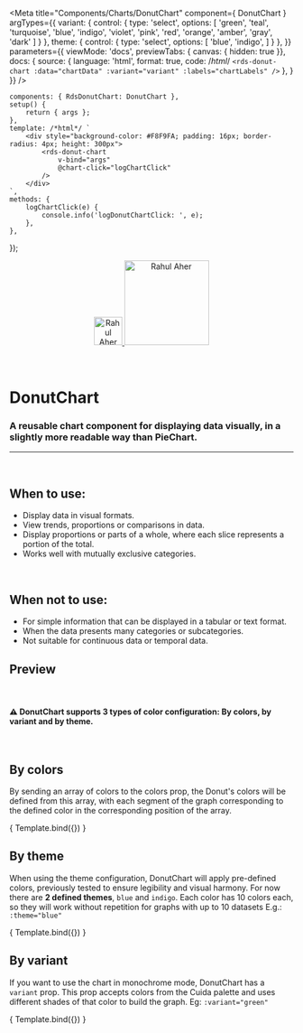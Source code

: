 
<Meta
	title="Components/Charts/DonutChart"
	component={ DonutChart }
	argTypes={{
		variant: {
			control: {
				type: 'select',
				options: [
				'green',
				'teal',
				'turquoise',
				'blue',
				'indigo',
				'violet',
				'pink',
				'red',
				'orange',
				'amber',
				'gray',
				'dark'
				]
			}
		},
		theme: {
			control: {
				type: 'select',
				options: [
				'blue',
				'indigo',
				]
			}
		},
	}}
	parameters={{
		viewMode: 'docs',
		previewTabs: { canvas: { hidden: true }},
		docs: {
			source: {
				language: 'html',
				format: true,
				code: /*html*/
`<rds-donut-chart
	:data="chartData"
	:variant="variant"
	:labels="chartLabels"
/>`
			},
		}
	}}
/>

	components: { RdsDonutChart: DonutChart },
	setup() {
		return { args };
	},
	template: /*html*/ `
		<div style="background-color: #F8F9FA; padding: 16px; border-radius: 4px; height: 300px">
			<rds-donut-chart
				v-bind="args"
				@chart-click="logChartClick"
			/>
		</div>
	`,
	methods: {
		logChartClick(e) {
			console.info('logDonutChartClick: ', e);
		},
	},
});

<div align="center" style={{display: 'flex'}}>
    <a href="https://rahulaher.netlify.app">
        <img src="../../../img/logo/glyph-black-colored.svg" alt="Rahul Aher logo" width="50" />
        <img src="../../../img/logo/word-black-colored.svg" alt="Rahul Aher" width="150" />
    </a>
</div>

<br />
<br />

# DonutChart

### A reusable chart component for displaying data visually, in a slightly more readable way than PieChart.
---
<br />

## When to use:
- Display data in visual formats.
- View trends, proportions or comparisons in data.
- Display proportions or parts of a whole, where each slice represents a portion of the total.
- Works well with mutually exclusive categories.

<br />

## When not to use:
- For simple information that can be displayed in a tabular or text format.
- When the data presents many categories or subcategories.
- Not suitable for continuous data or temporal data.

## Preview

<br />

#### ⚠️ DonutChart supports 3 types of color configuration: By colors, by variant and by theme.

<br />

## By colors

By sending an array of colors to the colors prop, the Donut's colors will be defined
from this array, with each segment of the graph corresponding to the defined color
in the corresponding position of the array.


<Canvas>
	<Story
		name="DonutChart1"
		args={{
			labels: ['January', 'February', 'March', 'April', 'May'],
			colors: ['teal', 'violet', 'amber', 'blue', 'red'],
			data: [
				{
					name: 'Echocardiogram',
					datasets: [
						{
							label: 'Exams carried out',
							data: [120, 220, 180, 20, 150],
						},
					]
				},
			],
	}}
>
	{ Template.bind({}) }
  </Story>
</Canvas>

<ArgsTable story="DonutChart2" />

<br />

## By theme

When using the theme configuration, DonutChart will apply pre-defined colors,
previously tested to ensure legibility and visual harmony.
For now there are **2 defined themes**, `blue` and `indigo`.
Each color has 10 colors each, so they will work without repetition for graphs with up to 10 datasets
E.g.: `:theme="blue"`

<Canvas>
	<Story
		name="DonutChart2"
		args={{
			labels: ['January','February','March', 'April', 'May'],
			theme:"blue",
			data: [
				{
					name: 'Echocardiogram',
					datasets: [
						{
							label: 'Exams performed',
							data: [120, 220, 180, 20, 150],
						},
					]
				},
			],
	}}
>
	{ Template.bind({}) }
  </Story>
</Canvas>

<br />

## By variant

If you want to use the chart in monochrome mode, DonutChart has a `variant` prop.
This prop accepts colors from the Cuida palette and uses different shades of that color to build the graph.
Eg: `:variant="green"`

<Canvas>
	<Story
		name="DonutChart3"
		args={{
			labels: ['January','February','March', 'April', 'May'],
			variant: 'green',
			data: [
				{
					name: 'Echocardiogram',
					datasets: [
						{
							label: 'Exams performed',
							data: [120, 220, 180, 20, 150],
						},
					]
				},
			],
	}}
>
	{ Template.bind({}) }
  </Story>
</Canvas>
